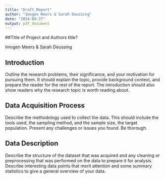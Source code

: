 ```yaml
---
title: "Draft_Report"
author: "Imogen Meers & Sarah Deussing"
date: "2024-09-27"
output: pdf_document
---
```


##Title of Project and Authors
title?

Imogen Meers & Sarah Deussing

## Introduction
Outline the research problems, their significance, and your motivation for pursuing them. It should explain the topic, provide background context, and prepare the reader for the rest of the report. The introduction should also show readers why the research topic is worth reading about.


## Data Acquisition Process
Describe the methodology used to collect the data. This should include the tools used, the sampling method, and the sample size, the target population. Present any challenges or issues you found. Be thorough. 

## Data Description
Describe the structure of the dataset that was acquired and any cleaning or preprocessing that was performed on the data to prepare it for analysis. Describe interesting data points that merit attention and some summary statistics to give a general overview of your data.
